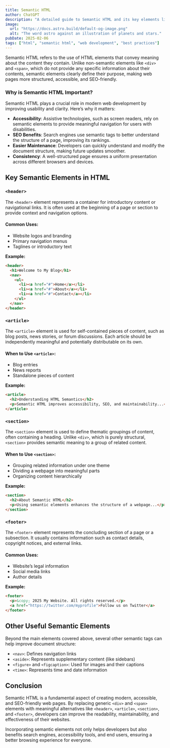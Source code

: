 ```yaml
---
title: Semantic HTML    
author: ChatGPT  
description: "A detailed guide to Semantic HTML and its key elements like <header>, <article>, <section>, and <footer>."  
image:  
  url: "https://docs.astro.build/default-og-image.png"  
  alt: "The word astro against an illustration of planets and stars."  
pubDate: 2025-02-06  
tags: ["html", "semantic html", "web development", "best practices"]  
---
```





Semantic HTML refers to the use of HTML elements that convey meaning about the content they contain. Unlike non-semantic elements like `<div>` and `<span>`, which do not provide any specific information about their contents, semantic elements clearly define their purpose, making web pages more structured, accessible, and SEO-friendly.

### Why is Semantic HTML Important?
Semantic HTML plays a crucial role in modern web development by improving usability and clarity. Here’s why it matters:

- **Accessibility**: Assistive technologies, such as screen readers, rely on semantic elements to provide meaningful navigation for users with disabilities.
- **SEO Benefits**: Search engines use semantic tags to better understand the structure of a page, improving its rankings.
- **Easier Maintenance**: Developers can quickly understand and modify the document structure, making future updates smoother.
- **Consistency**: A well-structured page ensures a uniform presentation across different browsers and devices.

## Key Semantic Elements in HTML
### `<header>`
The `<header>` element represents a container for introductory content or navigational links. It is often used at the beginning of a page or section to provide context and navigation options.

#### Common Uses:
- Website logos and branding
- Primary navigation menus
- Taglines or introductory text

**Example:**
```html
<header>
  <h1>Welcome to My Blog</h1>
  <nav>
    <ul>
      <li><a href="#">Home</a></li>
      <li><a href="#">About</a></li>
      <li><a href="#">Contact</a></li>
    </ul>
  </nav>
</header>
```

### `<article>`
The `<article>` element is used for self-contained pieces of content, such as blog posts, news stories, or forum discussions. Each article should be independently meaningful and potentially distributable on its own.

#### When to Use `<article>`:
- Blog entries
- News reports
- Standalone pieces of content

**Example:**
```html
<article>
  <h2>Understanding HTML Semantics</h2>
  <p>Semantic HTML improves accessibility, SEO, and maintainability...</p>
</article>
```

### `<section>`
The `<section>` element is used to define thematic groupings of content, often containing a heading. Unlike `<div>`, which is purely structural, `<section>` provides semantic meaning to a group of related content.

#### When to Use `<section>`:
- Grouping related information under one theme
- Dividing a webpage into meaningful parts
- Organizing content hierarchically

**Example:**
```html
<section>
  <h2>About Semantic HTML</h2>
  <p>Using semantic elements enhances the structure of a webpage...</p>
</section>
```

### `<footer>`
The `<footer>` element represents the concluding section of a page or a subsection. It usually contains information such as contact details, copyright notices, and external links.

#### Common Uses:
- Website’s legal information
- Social media links
- Author details

**Example:**
```html
<footer>
  <p>&copy; 2025 My Website. All rights reserved.</p>
  <a href="https://twitter.com/myprofile">Follow us on Twitter</a>
</footer>
```

## Other Useful Semantic Elements
Beyond the main elements covered above, several other semantic tags can help improve document structure:

- `<nav>`: Defines navigation links
- `<aside>`: Represents supplementary content (like sidebars)
- `<figure>` and `<figcaption>`: Used for images and their captions
- `<time>`: Represents time and date information

## Conclusion
Semantic HTML is a fundamental aspect of creating modern, accessible, and SEO-friendly web pages. By replacing generic `<div>` and `<span>` elements with meaningful alternatives like `<header>`, `<article>`, `<section>`, and `<footer>`, developers can improve the readability, maintainability, and effectiveness of their websites. 

Incorporating semantic elements not only helps developers but also benefits search engines, accessibility tools, and end users, ensuring a better browsing experience for everyone.

